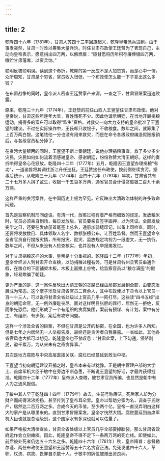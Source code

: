 ```yaml
---
---
---
```

title: 2
---



乾隆四十六年（1781年），甘肃人苏四十三率回族起义，乾隆皇帝派兵进剿。由于事发突然，甘肃一时难以筹集大量兵饷。时任甘肃布政使王廷赞为了表现自己，主动向皇帝表示，愿意捐出四万两，以解燃眉：“臣甘愿将历年积存廉俸银四万两，缴贮甘肃藩库，以资兵饷。”

聪明反被聪明误。读到这个奏折，乾隆的第一反应不是大加赞赏，而是心中一愣。众所周知，甘肃是个穷省，官员收入很低，一个布政使怎么能一下子拿出这么多钱？

在布置战争的同时，皇帝派人密查王廷赞家产来源。一查之下，甘肃冒赈案迅速败露。

原来，乾隆三十九年（1774年），王廷赞的前任山西人王亶望任甘肃布政使。他对皇帝说，甘肃这些年连年大旱，百姓饿死不少。因此他请示朝廷，在当地开展捐粮运动，捐得多的富户可以取得“监生”资格。对救灾一向大力支持的皇帝批准了王亶望的建议。不过在实际操作中，王氏却只收银子，不收粮食。数年之间，就筹集了上百万两白银。这笔钱他一分也没有用来救灾，而是在命令各级政府编造假账报销后，与各级官员私分掉了。

在贪污大量银两的同时，王亶望不断上奏朝廷，说他办理捐粮事宜，救了多少多少灾民，灾民如何如何流着泪感谢皇帝、感谢朝廷，纷纷称赞大清王朝好。这样的奏折哄得皇帝心花怒放。乾隆四十二年（1777年）五月，乾隆因王亶望办理捐粮“有功”，一道谕旨将其调往浙江升任巡抚。王廷赞接任布政使，按前例继续贪污。据事后统计，从乾隆三十九年（1774年）至四十六年（1781年）年初，甘肃省共有二十七万多人捐了监生，收银一千五百多万两，通省官员合计侵贪赈银二百九十余万两。

这样严重的贪污案件，在中国历史上极为罕见。它反映出大清政治体制的许多致命问题。

首先是监察机制形同虚设。有清一代，放赈过程有着严格而细致的规定。发放粮米时，官员必须亲自到场，每日发放后，官员要亲自签字画押，以为凭证。全部发放完毕之日，还要在发放册首尾签上总名，通册加骑缝印记，以备上司检查。同时，还要将发放数目、具体领取人名字、数额张榜公布，让百姓监督。然而王亶望命令全省官员自行捏报灾情，所有报灾、勘灾、监放规定均视为一纸虚文，无一执行。数年之间，不但从来没有人检查核实，也并没有人举报揭发过。

对于甘肃捐粮这样的大事，皇帝是十分重视的。乾隆四十二年（1777年）年初，皇帝曾经派人到甘肃开仓查粮，以防捐粮过程有弊。可是甘肃各州县官员串通作假，在粮仓的下面铺架木板，木板上面撒上谷物，给监察官员以“粮仓满囤”的假象，轻易欺骗了朝廷。

更为严重的是，这一案件反映出大清王朝的贪腐已经由局部发展到全部，由变态发展成为常态。这个案子涉及甘肃省官员二百余人，其中布政使以下县令以上官员一百一十三人，可以说将甘肃全省处级以上官员几乎一网打尽。这些读“四书五经”出身的朝廷命官，无一例外廉耻丧尽。面对这样明目张胆的罪行，居然无一拒绝，反而争先恐后。他们形成了一个有组织的贪腐集团，案前有预谋、有计划，案中有分工、有组织、有步骤，案后有攻守同盟。

这样一个涉及全省的巨案，不但在甘肃是公开的秘密，在全国，也为许多人所知。但是七年之内居然无一人举报告发，最终还是贪污者自我暴露。一省如此，其他各省官风也大抵可以想见。乾隆皇帝也不禁叹息：“甘肃此案，上下勾通，侵帑剥民，盈千累万，为从来未有之奇贪异事。”

其次是地方腐败与中央高层直接关联，腐烂已经蔓延到政治中枢。

王亶望当初向朝廷建议开捐之时，皇帝本来有过犹豫。正是朝中管理户部的大学士、首席军机大臣于敏中在旁边不断怂恿，不断说王亶望的好话，才最终获得批准。乾隆四十二年（1777年）皇帝派人查粮，被甘肃官员所骗，也显然是朝中有人为之通风报信。

于敏中其人早于乾隆四十四年（1779年）故去，生前号称廉洁，死后家人却为分财产而闹得沸沸扬扬，甚至传到了皇帝耳朵里。皇帝以帮助分家为名，调查于氏财产，居然达二百万两之多。合成今天的币值，至少两个亿。皇帝一直没弄明白这样大的家产是从哪里来的。直到甘肃冒赈案发，皇帝才恍然大悟。腐败蔓延到首席军机大臣也就是总理级别，这个国家水有多深也就可以估量了。

如果严格按大清律查处，甘肃全省处级以上官员几乎全部要掉脑袋，那么甘肃省政府运作会立刻瘫痪。因此，乾隆皇帝不得不定下一条两万两的死亡线。即使如此，前后被处死者仍达五十六名之多。乾隆四十六年（1781年）秋，皇帝降旨：总督勒尔谨、两任布政使王亶望和王廷赞等五十六名贪官正法。免死发遣四十六人，革职、杖流、病故、畏罪自杀数十人。于敏中的牌位被撤出贤良祠。